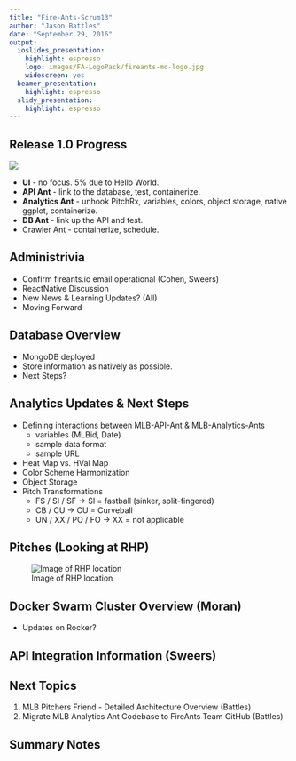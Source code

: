 ```yaml
---
title: "Fire-Ants-Scrum13"
author: "Jason Battles"
date: "September 29, 2016"
output:
  ioslides_presentation:
    highlight: espresso
    logo: images/FA-LogoPack/fireants-md-logo.jpg
    widescreen: yes
  beamer_presentation:
    highlight: espresso
  slidy_presentation:
    highlight: espresso
---
```

## Release 1.0 Progress
![](images/prog-20160929.png)

* **UI** - no focus. 5% due to Hello World.
* **API Ant** - link to the database, test, containerize.
* **Analytics Ant** - unhook PitchRx, variables, colors, object storage, native ggplot, containerize.
* **DB Ant** - link up the API and test.
* Crawler Ant - containerize, schedule.

## Administrivia
- Confirm fireants.io email operational (Cohen, Sweers)
- ReactNative Discussion
- New News & Learning Updates? (All)
- Moving Forward

## Database Overview 
* MongoDB deployed
* Store information as natively as possible.
* Next Steps?

## Analytics Updates & Next Steps
* Defining interactions between MLB-API-Ant & MLB-Analytics-Ants
    - variables (MLBid, Date)
    - sample data format
    - sample URL
* Heat Map vs. HVal Map 
* Color Scheme Harmonization
* Object Storage
* Pitch Transformations
    - FS / SI / SF -> SI = fastball (sinker, split-fingered)
    - CB / CU -> CU = Curveball
    - UN / XX / PO / FO -> XX = not applicable
    
## Pitches (Looking at RHP)
![Image of RHP location](images/typical_spin_deflection.jpg)

## Docker Swarm Cluster Overview (Moran)
* Updates on Rocker?

## API Integration Information (Sweers)

## Next Topics
1. MLB Pitchers Friend - Detailed Architecture Overview (Battles)
3. Migrate MLB Analytics Ant Codebase to FireAnts Team GitHub (Battles)

## Summary Notes


                                
